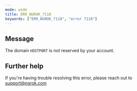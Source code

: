 ```yaml
---
mode: wide
title: ERR_NGROK_7118
keywords: ["ERR_NGROK_7118", "error 7118"]
---
```


## Message

The domain `HOSTPORT` is not reserved by your account.

## Further help

If you're having trouble resolving this error, please reach out to [support@ngrok.com](mailto:support@ngrok.com?subject=Help%20with%20ERR_NGROK_7118)
